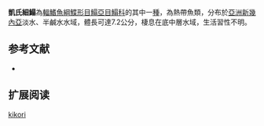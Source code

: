 {{Speciesbox
| name = 凱氏細鰨
| status = NE
| status_system = IUCN3.1
| image = 
| image_width = 250px
| genus = Leptachirus
| species = kikori
| authority = [[Randall|Randall]], [[2007|2007]]
| synonyms = 
}}

'''凱氏細鰨'''為[[輻鰭魚綱|輻鰭魚綱]][[鰈形目|鰈形目]][[鰨亞目|鰨亞目]][[鰨科|鰨科]]的其中一[[種|種]]，為熱帶魚類，分布於[[亞洲|亞洲]][[新幾內亞|新幾內亞]]淡水、半鹹水水域，體長可達7.2公分，棲息在底中層水域，生活習性不明。
==参考文献==
*{{FishBase_species|genus=Leptachirus|species=kikori |year=2014|month=4}}

== 扩展阅读 ==
{{refbegin}}
{{wikispecies-inline|Leptachirus kikori |凱氏細鰨}}
{{refend}}
{{Taxonbar|from=Q5511802}}

[[Category:細鰨屬|kikori]]


{{魚類小作品}}